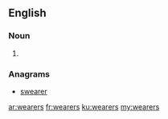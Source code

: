 ==English==

===Noun===
{{head|en|plural}}

# {{plural of|wearer|lang=en|nocat=1}}

===Anagrams===
* [[swearer#English|swearer]]

[[ar:wearers]]
[[fr:wearers]]
[[ku:wearers]]
[[my:wearers]]